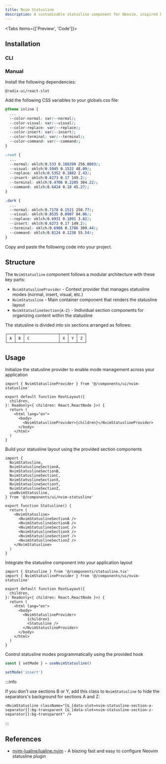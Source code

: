 ```yaml
---
title: Nvim Statusline
description: A customizable statusline component for Neovim, inspired by the nvim-lualine plugin.
---
```


<Tabs items={['Preview', 'Code']}>

<Tab value="Preview">
  <PreviewComponent comp="nvim-statusline-demo" />
</Tab>

<Tab value="Code">
  <ComponentSource comp="nvim-statusline-demo" />
</Tab>

</Tabs>

## Installation

### CLI

<InstallComponent comp="nvim-statusline" />

### Manual

<Steps>

<Step>
Install the following dependencies:

```package-install
@radix-ui/react-slot
```

</Step>

<Step>
Add the following CSS variables to your globals.css file:

```css title="app/globals.css"
@theme inline {
  ...
  --color-normal: var(--normal);
  --color-visual: var(--visual);
  --color-replace: var(--replace);
  --color-insert: var(--insert);
  --color-terminal: var(--terminal);
  --color-command: var(--command);
}

:root {
  ...
  --normal: oklch(0.533 0.188299 256.8803);
  --visual: oklch(0.5945 0.1522 48.09);
  --replace: oklch(0.5352 0.1882 2.43);
  --insert: oklch(0.6273 0.17 149.2);
  --terminal: oklch(0.4706 0.2205 304.22);
  --command: oklch(0.6424 0.18 45.27);
}

.dark {
  ...
  --normal: oklch(0.7178 0.1521 250.77);
  --visual: oklch(0.8535 0.0907 84.06);
  --replace: oklch(0.6931 0.1891 3.82);
  --insert: oklch(0.6273 0.17 149.2);
  --terminal: oklch(0.6986 0.1786 309.44);
  --command: oklch(0.8124 0.1238 55.54);
}
```

</Step>

<Step>
  Copy and paste the following code into your project.
  <ComponentSource comp="nvim-statusline" />
</Step>

</Steps>

## Structure

The `NvimStatusline` component follows a modular architecture with these key parts:

- `NvimStatuslineProvider` - Context provider that manages statusline modes (normal, insert, visual, etc.)
- `NvimStatusline` - Main container component that renders the statusline layout
- `NvimStatuslineSection{A-Z}` - Individual section components for organizing content within the statusline

The statusline is divided into six sections arranged as follows:

```text
┌───┬───┬───────────────┬───┬───┬───┐
│ A │ B │ C             │ X │ Y │ Z │
└───┴───┴───────────────┴───┴───┴───┘
```

## Usage

<Steps>

<Step>
Initialize the statusline provider to enable mode management across your application

```tsx title="app/layout.tsx"
import { NvimStatuslineProvider } from '@/components/ui/nvim-statusline'

export default function RootLayout({
  children,
}: Readonly<{ children: React.ReactNode }>) {
  return (
    <html lang="en">
      <body>
        <NvimStatuslineProvider>{children}</NvimStatuslineProvider>
      </body>
    </html>
  )
}
```

</Step>

<Step>
Build your statusline layout using the provided section components

```tsx title="components/statusline.tsx
import {
  NvimStatusline,
  NvimStatuslineSectionA,
  NvimStatuslineSectionB,
  NvimStatuslineSectionC,
  NvimStatuslineSectionX,
  NvimStatuslineSectionY,
  NvimStatuslineSectionZ,
  useNvimStatusline,
} from '@/components/ui/nvim-statusline'

export function Statusline() {
  return (
    <NvimStatusline>
      <NvimStatuslineSectionA />
      <NvimStatuslineSectionB />
      <NvimStatuslineSectionC />
      <NvimStatuslineSectionX />
      <NvimStatuslineSectionY />
      <NvimStatuslineSectionZ />
    </NvimStatusline>
  )
}
```

</Step>

<Step>
Integrate the statusline component into your application layout

```tsx title="app/layout.tsx"
import { Statusline } from '@/components/statusline.tsx'
import { NvimStatuslineProvider } from '@/components/ui/nvim-statusline'

export default function RootLayout({
  children,
}: Readonly<{ children: React.ReactNode }>) {
  return (
    <html lang="en">
      <body>
        <NvimStatuslineProvider>
          {children}
          <Statusline />
        </NvimStatuslineProvider>
      </body>
    </html>
  )
}
```

</Step>

<Step>
Control statusline modes programmatically using the provided hook

```ts
const { setMode } = useNvimStatusline()

setMode('insert')
```

</Step>

</Steps>

:::info

If you don't use sections B or Y, add this class to `NvimStatusline` to hide the separators's background for sections A and Z:

```tsx
<NvimStatusline className="[&_[data-slot=nvim-statusline-section-a-separator]]:bg-transparent [&_[data-slot=nvim-statusline-section-z-separator]]:bg-transparent" />
```

:::

## References

- [nvim-lualine/lualine.nvim](https://github.com/nvim-lualine/lualine.nvim) - A blazing fast and easy to configure Neovim statusline plugin
